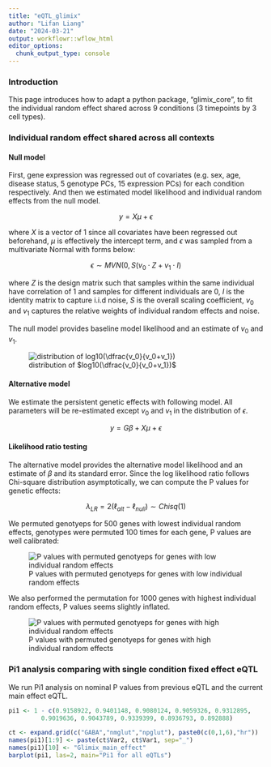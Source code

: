 ```yaml
---
title: "eQTL_glimix"
author: "Lifan Liang"
date: "2024-03-21"
output: workflowr::wflow_html
editor_options:
  chunk_output_type: console
---
```


### Introduction

This page introduces how to adapt a python package, "glimix_core", to fit the individual random effect shared across 9 conditions (3 timepoints by 3 cell types).

### Individual random effect shared across all contexts

#### Null model

First, gene expression was regressed out of covariates (e.g. sex, age, disease status, 5 genotype PCs, 15 expression PCs) for each condition respectively. And then we estimated model likelihood and individual random effects from the null model.

$$
y = X\mu + \epsilon 
$$

where $X$ is a vector of 1 since all covariates have been regressed out beforehand, $\mu$ is effectively the intercept term, and $\epsilon$ was sampled from a multivariate Normal with forms below:

$$
\epsilon \sim MVN(0, S(v_0 \cdot Z + v_1 \cdot I)
$$

where $Z$ is the design matrix such that samples within the same individual have correlation of 1 and samples for different individuals are 0, $I$ is the identity matrix to capture i.i.d noise, $S$ is the overall scaling coefficient, $v_0$ and $v_1$ captures the relative weights of individual random effects and noise.

The null model provides baseline model likelihood and an estimate of $v_0$ and $v_1$.

![distribution of $log10(\dfrac{v_0}{v_0+v_1})$](assets/glimix_random_effect.png)

#### Alternative model

We estimate the persistent genetic effects with following model. All parameters will be re-estimated except $v_0$ and $v_1$ in the distribution of $\epsilon$.

$$
y = G\beta + X\mu+ \epsilon
$$

#### Likelihood ratio testing

The alternative model provides the alternative model likelihood and an estimate of $\beta$ and its standard error. Since the log likelihood ratio follows Chi-square distribution asymptotically, we can compute the P values for genetic effects:

$$
\lambda_{LR} = 2(\ell_{alt} - \ell_{null}) \sim Chisq(1)
$$

We permuted genotyeps for 500 genes with lowest individual random effects, genotypes were permuted 100 times for each gene, P values are well calibrated:

![P values with permuted genotyeps for genes with low individual random effects](assets/P_calibration_low_randeff.png)

We also performed the permutation for 1000 genes with highest individual random effects, P values seems slightly inflated.

![P values with permuted genotyeps for genes with high individual random effects](assets/P_calibration_high_randeff.png)


### Pi1 analysis comparing with single condition fixed effect eQTL

We run Pi1 analysis on nominal P values from previous eQTL and the current main effect eQTL. 

```r
pi1 <- 1 - c(0.9158922, 0.9401148, 0.9080124, 0.9059326, 0.9312895, 
         0.9019636, 0.9043789, 0.9339399, 0.8936793, 0.892888)

ct <- expand.grid(c("GABA","nmglut","npglut"), paste0(c(0,1,6),"hr"))
names(pi1)[1:9] <- paste(ct$Var2, ct$Var1, sep="_")
names(pi1)[10] <- "Glimix_main_effect"
barplot(pi1, las=2, main="Pi1 for all eQTLs")
```






